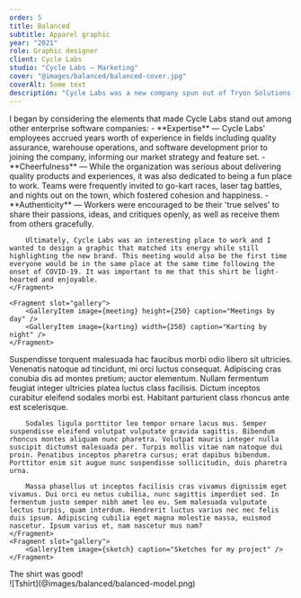 ```yaml
---
order: 5
title: Balanced
subtitle: Apparel graphic
year: "2021"
role: Graphic designer
client: Cycle Labs
studio: "Cycle Labs – Marketing"
cover: "@images/balanced/balanced-cover.jpg"
coverAlt: Some text
description: "Cycle Labs was a new company spun out of Tryon Solutions in order to seek external funding for their flagship product. The change involved a new brand and some new teammates, so Marketing asked if I could create a shirt for distribution at our first all-hands meeting under the new banner."
---
```


<ProjectSection sectionTitle="Approach">
    <Fragment slot="text">
        I began by considering the elements that made Cycle Labs stand out among other enterprise software companies: 
        - **Expertise** &mdash; Cycle Labs' employees accrued years worth of experience in fields including quality assurance, warehouse operations, and software development prior to joining the company, informing our market strategy and feature set.
        - **Cheerfulness** &mdash; While the organization was serious about delivering quality products and experiences, it was also dedicated to being a fun place to work. Teams were frequently invited to go-kart races, laser tag battles, and nights out on the town, which fostered cohesion and happiness.
        - **Authenticity** &mdash; Workers were encouraged to be their 'true selves'  to share their passions, ideas, and critiques openly, as well as receive them from others gracefully.

        Ultimately, Cycle Labs was an interesting place to work and I wanted to design a graphic that matched its energy while still highlighting the new brand. This meeting would also be the first time everyone would be in the same place at the same time following the onset of COVID-19. It was important to me that this shirt be light-hearted and enjoyable.
    </Fragment>

    <Fragment slot="gallery">
        <GalleryItem image={meeting} height={250} caption="Meetings by day" />
        <GalleryItem image={karting} width={250} caption="Karting by night" />
    </Fragment>
</ProjectSection>

<ProjectSection sectionTitle="Process">
    <Fragment slot="text">
        Suspendisse torquent malesuada hac faucibus morbi odio libero sit ultricies. Venenatis natoque ad tincidunt, mi orci luctus consequat. Adipiscing cras conubia dis ad montes pretium; auctor elementum. Nullam fermentum feugiat integer ultricies platea luctus class facilisis. Dictum inceptos curabitur eleifend sodales morbi est. Habitant parturient class rhoncus ante est scelerisque.

        Sodales ligula porttitor leo tempor ornare lacus mus. Semper suspendisse eleifend volutpat vulputate gravida sagittis. Bibendum rhoncus montes aliquam nunc pharetra. Volutpat mauris integer nulla suscipit dictumst malesuada per. Turpis mollis vitae nam natoque dui proin. Penatibus inceptos pharetra cursus; erat dapibus bibendum. Porttitor enim sit augue nunc suspendisse sollicitudin, duis pharetra urna.

        Massa phasellus ut inceptos facilisis cras vivamus dignissim eget vivamus. Dui orci eu netus cubilia, nunc sagittis imperdiet sed. In fermentum justo semper nibh amet leo eu. Sem malesuada vulputate lectus turpis, quam interdum. Hendrerit luctus varius nec nec felis duis ipsum. Adipiscing cubilia eget magna molestie massa, euismod nascetur. Ipsum varius et, nam nascetur mus nam?
    </Fragment>
    <Fragment slot="gallery">
        <GalleryItem image={sketch} caption="Sketches for my project" />
    </Fragment>
</ProjectSection>

<ProjectSection sectionTitle="Outcome">
    <Fragment slot="text">
        The shirt was good!
    </Fragment>
    <Fragment slot="gallery">
        <div>![Tshirt](@images/balanced/balanced-model.png)</div>
    </Fragment>
</ProjectSection>